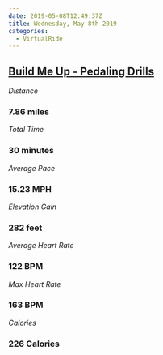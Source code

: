```yaml
---
date: 2019-05-08T12:49:37Z
title: Wednesday, May 8th 2019
categories:
  - VirtualRide
---
```

## [Build Me Up - Pedaling Drills](https://www.strava.com/activities/2351466474)

_Distance_

### 7.86 miles

_Total Time_

### 30 minutes

_Average Pace_

### 15.23 MPH

_Elevation Gain_

### 282 feet

_Average Heart Rate_

### 122 BPM

_Max Heart Rate_

### 163 BPM

_Calories_

### 226 Calories